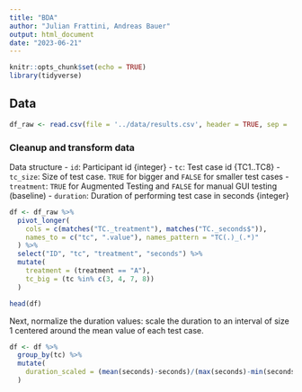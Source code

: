 ```yaml
---
title: "BDA"
author: "Julian Frattini, Andreas Bauer"
output: html_document
date: "2023-06-21"
---
```


```r
knitr::opts_chunk$set(echo = TRUE)
library(tidyverse)
```

## Data

```r
df_raw <- read.csv(file = '../data/results.csv', header = TRUE, sep = ',')
```

### Cleanup and transform data

Data structure
- `id`: Participant id {integer}
- `tc`: Test case id {TC1..TC8}
- `tc_size`: Size of test case. `TRUE` for bigger and `FALSE` for smaller test cases
- `treatment`: `TRUE` for Augmented Testing and `FALSE` for manual GUI testing (baseline)
- `duration`: Duration of performing test case in seconds {integer}

```r
df <- df_raw %>% 
  pivot_longer(
    cols = c(matches("TC._treatment"), matches("TC._seconds$")),
    names_to = c("tc", ".value"), names_pattern = "TC(.)_(.*)"
  ) %>% 
  select("ID", "tc", "treatment", "seconds") %>% 
  mutate(
    treatment = (treatment == "A"),
    tc_big = (tc %in% c(3, 4, 7, 8))
  )

head(df)
```

Next, normalize the duration values: scale the duration to an interval of size 1 centered around the mean value of each test case.

```r
df <- df %>% 
  group_by(tc) %>% 
  mutate(
    duration_scaled = (mean(seconds)-seconds)/(max(seconds)-min(seconds))
  )
```

